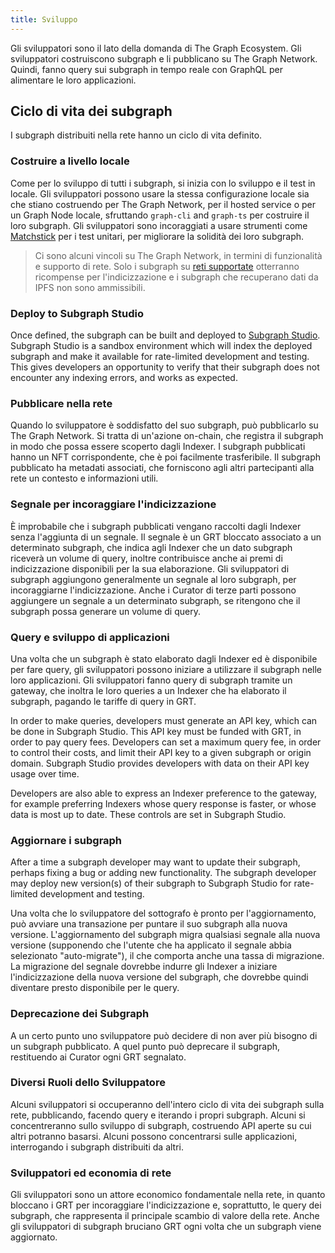 ```yaml
---
title: Sviluppo
---
```


Gli sviluppatori sono il lato della domanda di The Graph Ecosystem. Gli sviluppatori costruiscono subgraph e li pubblicano su The Graph Network. Quindi, fanno query sui subgraph in tempo reale con GraphQL per alimentare le loro applicazioni.

## Ciclo di vita dei subgraph

I subgraph distribuiti nella rete hanno un ciclo di vita definito.

### Costruire a livello locale

Come per lo sviluppo di tutti i subgraph, si inizia con lo sviluppo e il test in locale. Gli sviluppatori possono usare la stessa configurazione locale sia che stiano costruendo per The Graph Network, per il hosted service o per un Graph Node locale, sfruttando `graph-cli` and `graph-ts` per costruire il loro subgraph. Gli sviluppatori sono incoraggiati a usare strumenti come [Matchstick](https://github.com/LimeChain/matchstick) per i test unitari, per migliorare la solidità dei loro subgraph.

> Ci sono alcuni vincoli su The Graph Network, in termini di funzionalità e supporto di rete. Solo i subgraph su [reti supportate](/developing/supported-networks) otterranno ricompense per l'indicizzazione e i subgraph che recuperano dati da IPFS non sono ammissibili.

### Deploy to Subgraph Studio

Once defined, the subgraph can be built and deployed to [Subgraph Studio](/deploying/subgraph-studio-faqs/). Subgraph Studio is a sandbox environment which will index the deployed subgraph and make it available for rate-limited development and testing. This gives developers an opportunity to verify that their subgraph does not encounter any indexing errors, and works as expected.

### Pubblicare nella rete

Quando lo sviluppatore è soddisfatto del suo subgraph, può pubblicarlo su The Graph Network. Si tratta di un'azione on-chain, che registra il subgraph in modo che possa essere scoperto dagli Indexer. I subgraph pubblicati hanno un NFT corrispondente, che è poi facilmente trasferibile. Il subgraph pubblicato ha metadati associati, che forniscono agli altri partecipanti alla rete un contesto e informazioni utili.

### Segnale per incoraggiare l'indicizzazione

È improbabile che i subgraph pubblicati vengano raccolti dagli Indexer senza l'aggiunta di un segnale. Il segnale è un GRT bloccato associato a un determinato subgraph, che indica agli Indexer che un dato subgraph riceverà un volume di query, inoltre contribuisce anche ai premi di indicizzazione disponibili per la sua elaborazione. Gli sviluppatori di subgraph aggiungono generalmente un segnale al loro subgraph, per incoraggiarne l'indicizzazione. Anche i Curator di terze parti possono aggiungere un segnale a un determinato subgraph, se ritengono che il subgraph possa generare un volume di query.

### Query e sviluppo di applicazioni

Una volta che un subgraph è stato elaborato dagli Indexer ed è disponibile per fare query, gli sviluppatori possono iniziare a utilizzare il subgraph nelle loro applicazioni. Gli sviluppatori fanno query di subgraph tramite un gateway, che inoltra le loro queries a un Indexer che ha elaborato il subgraph, pagando le tariffe di query in GRT.

In order to make queries, developers must generate an API key, which can be done in Subgraph Studio. This API key must be funded with GRT, in order to pay query fees. Developers can set a maximum query fee, in order to control their costs, and limit their API key to a given subgraph or origin domain. Subgraph Studio provides developers with data on their API key usage over time.

Developers are also able to express an Indexer preference to the gateway, for example preferring Indexers whose query response is faster, or whose data is most up to date. These controls are set in Subgraph Studio.

### Aggiornare i subgraph

After a time a subgraph developer may want to update their subgraph, perhaps fixing a bug or adding new functionality. The subgraph developer may deploy new version(s) of their subgraph to Subgraph Studio for rate-limited development and testing.

Una volta che lo sviluppatore del sottografo è pronto per l'aggiornamento, può avviare una transazione per puntare il suo subgraph alla nuova versione. L'aggiornamento del subgraph migra qualsiasi segnale alla nuova versione (supponendo che l'utente che ha applicato il segnale abbia selezionato "auto-migrate"), il che comporta anche una tassa di migrazione. La migrazione del segnale dovrebbe indurre gli Indexer a iniziare l'indicizzazione della nuova versione del subgraph, che dovrebbe quindi diventare presto disponibile per le query.

### Deprecazione dei Subgraph

A un certo punto uno sviluppatore può decidere di non aver più bisogno di un subgraph pubblicato. A quel punto può deprecare il subgraph, restituendo ai Curator ogni GRT segnalato.

### Diversi Ruoli dello Sviluppatore

Alcuni sviluppatori si occuperanno dell'intero ciclo di vita dei subgraph sulla rete, pubblicando, facendo query e iterando i propri subgraph. Alcuni si concentreranno sullo sviluppo di subgraph, costruendo API aperte su cui altri potranno basarsi. Alcuni possono concentrarsi sulle applicazioni, interrogando i subgraph distribuiti da altri.

### Sviluppatori ed economia di rete

Gli sviluppatori sono un attore economico fondamentale nella rete, in quanto bloccano i GRT per incoraggiare l'indicizzazione e, soprattutto, le query dei subgraph, che rappresenta il principale scambio di valore della rete. Anche gli sviluppatori di subgraph bruciano GRT ogni volta che un subgraph viene aggiornato.
